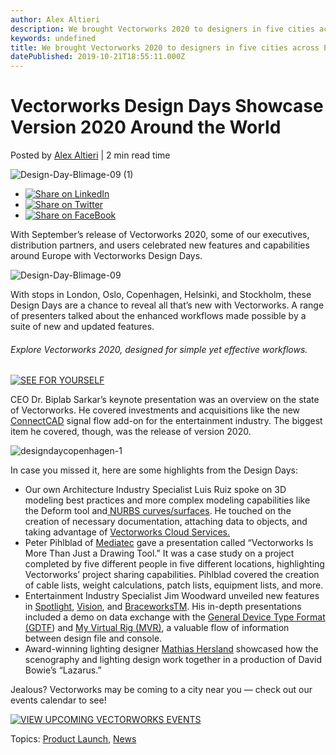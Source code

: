 ```yaml
---
author: Alex Altieri
description: We brought Vectorworks 2020 to designers in five cities across Europe, celebrating new features and capabilities. 
keywords: undefined
title: We brought Vectorworks 2020 to designers in five cities across Europe, celebrating new features and capabilities.  
datePublished: 2019-10-21T18:55:11.000Z
---
```

  

# Vectorworks Design Days Showcase Version 2020 Around the World

 Posted by [Alex Altieri](https://blog.vectorworks.net/author/alex-altieri) | 2 min read time 

![Design-Day-Blimage-09 (1)](https://blog.vectorworks.net/hubfs/Blog%20Images/191021_DesignDays/Design-Day-Blimage-09%20%281%29.jpg) 

* [![Share on LinkedIn](https://2659751.fs1.hubspotusercontent-na1.net/hubfs/2659751/michaelDemo/share-LI.png)](http://www.linkedin.com/shareArticle?mini=true&url=https%3A%2F%2Fblog.vectorworks.net%2Fvectorworks-design-days-showcase-version-2020-around-the-world)
* [![Share on Twitter](https://2659751.fs1.hubspotusercontent-na1.net/hubfs/2659751/michaelDemo/share-TW.png)](https://www.twitter.com/share?text=Vectorworks%20Design%20Days%20Showcase%20Version%202020%20Around%20the%20World&url=https%3A%2F%2Fblog.vectorworks.net%2Fvectorworks-design-days-showcase-version-2020-around-the-world&via=PMGTweets)
* [![Share on FaceBook](https://2659751.fs1.hubspotusercontent-na1.net/hubfs/2659751/michaelDemo/share-FB.png)](https://www.facebook.com/sharer/sharer.php?u=https%3A%2F%2Fblog.vectorworks.net%2Fvectorworks-design-days-showcase-version-2020-around-the-world)

With September’s release of Vectorworks 2020, some of our executives, distribution partners, and users celebrated new features and capabilities around Europe with Vectorworks Design Days.

![Design-Day-Blimage-09](https://blog.vectorworks.net/hs-fs/hubfs/Blog%20Images/191021_DesignDays/Design-Day-Blimage-09.jpg?width=2501&name=Design-Day-Blimage-09.jpg)

With stops in London, Oslo, Copenhagen, Helsinki, and Stockholm, these Design Days are a chance to reveal all that’s new with Vectorworks. A range of presenters talked about the enhanced workflows made possible by a suite of new and updated features.

###### Explore Vectorworks 2020, designed for simple yet effective workflows.

[![SEE FOR YOURSELF](https://no-cache.hubspot.com/cta/default/3018241/14efabda-7564-43cd-be08-39ba7f3704cd.png)](https://cta-redirect.hubspot.com/cta/redirect/3018241/14efabda-7564-43cd-be08-39ba7f3704cd) 

CEO Dr. Biplab Sarkar’s keynote presentation was an overview on the state of Vectorworks. He covered investments and acquisitions like the new[ ConnectCAD](https://connectcad.com/) signal flow add-on for the entertainment industry. The biggest item he covered, though, was the release of version 2020.

![designdaycopenhagen-1](https://blog.vectorworks.net/hs-fs/hubfs/Blog%20Images/191021_DesignDays/designdaycopenhagen-1.jpg?width=350&name=designdaycopenhagen-1.jpg)

In case you missed it, here are some highlights from the Design Days:

* Our own Architecture Industry Specialist Luis Ruiz spoke on 3D modeling best practices and more complex modeling capabilities like the Deform tool and[ NURBS curves/surfaces](/nurbs-101?utm%5Fcampaign=blog&utm%5Fmedium=planetvectorworks&utm%5Fsource=intext&utm%5Fcontent=designdays102119). He touched on the creation of necessary documentation, attaching data to objects, and taking advantage of [Vectorworks Cloud Services.](https://www.vectorworks.net/cloud-services?utm%5Fcampaign=blog&utm%5Fmedium=planetvectorworks&utm%5Fsource=intext&utm%5Fcontent=designdays102119)
* Peter Pihlblad of [Mediatec](https://www.mediatecgroup.com/) gave a presentation called “Vectorworks Is More Than Just a Drawing Tool.” It was a case study on a project completed by five different people in five different locations, highlighting Vectorworks’ project sharing capabilities. Pihlblad covered the creation of cable lists, weight calculations, patch lists, equipment lists, and more.
* Entertainment Industry Specialist Jim Woodward unveiled new features in [Spotlight](https://www.vectorworks.net/en-US/spotlight?utm%5Fcampaign=blog&utm%5Fmedium=planetvectorworks&utm%5Fsource=intext&utm%5Fcontent=designdays102119), [Vision](https://www.vectorworks.net/en-US/vision?utm%5Fcampaign=blog&utm%5Fmedium=planetvectorworks&utm%5Fsource=intext&utm%5Fcontent=designdays102119), and [BraceworksTM](https://www.vectorworks.net/en-US/braceworks?utm%5Fcampaign=blog&utm%5Fmedium=planetvectorworks&utm%5Fsource=intext&utm%5Fcontent=designdays102119). His in-depth presentations included a demo on data exchange with the [General Device Type Format (GDTF](/gdtf-finding-common-ground-for-an-efficient-workflow?utm%5Fcampaign=blog&utm%5Fmedium=planetvectorworks&utm%5Fsource=intext&utm%5Fcontent=designdays102119)) and [My Virtual Rig (MVR)](/its-time-to-get-up-to-speed-on-gdtf?utm%5Fcampaign=blog&utm%5Fmedium=planetvectorworks&utm%5Fsource=intext&utm%5Fcontent=designdays102119), a valuable flow of information between design file and console.
* Award-winning lighting designer [Mathias Hersland](https://www.mathiashersland.dk/) showcased how the scenography and lighting design work together in a production of David Bowie’s “Lazarus.”

Jealous? Vectorworks may be coming to a city near you — check out our events calendar to see!

[![VIEW UPCOMING VECTORWORKS EVENTS](https://no-cache.hubspot.com/cta/default/3018241/29b8a4d2-f157-4806-a2f0-c66df7afecf7.png)](https://cta-redirect.hubspot.com/cta/redirect/3018241/29b8a4d2-f157-4806-a2f0-c66df7afecf7) 

 Topics: [Product Launch](https://blog.vectorworks.net/topic/product-launch), [News](https://blog.vectorworks.net/topic/news) 

  